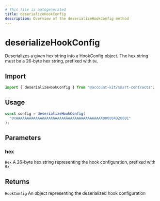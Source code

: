 ```yaml
---
# This file is autogenerated
title: deserializeHookConfig
description: Overview of the deserializeHookConfig method
---
```


# deserializeHookConfig

Deserializes a given hex string into a HookConfig object.
The hex string must be a 26-byte hex string, prefixed with `0x`.

## Import

```ts
import { deserializeHookConfig } from "@account-kit/smart-contracts";
```

## Usage

```ts
const config = deserializeHookConfig(
  "0xAAAAAAAAAAAAAAAAAAAAAAAAAAAAAAAAAAAAAAAA000004D20001"
);
```

## Parameters

### hex

`Hex`
A 26-byte hex string representing the hook configuration, prefixed with `0x`

## Returns

`HookConfig`
An object representing the deserialized hook configuration
